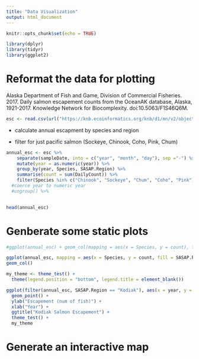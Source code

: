 ```yaml
---
title: "Data Visualization"
output: html_document
---
```


```r
knitr::opts_chunk$set(echo = TRUE)
```

```r
library(dplyr)
library(tidyr)
library(ggplot2)

```



# Reformat the data for plotting

Alaska Department of Fish and Game, Division of Commercial Fisheries. 2017. Daily salmon escapement counts from the OceanAK database, Alaska, 1921-2017. Knowledge Network for Biocomplexity. doi:10.5063/F1S46Q6M.

```r
esc <- read.csv(url("https://knb.ecoinformatics.org/knb/d1/mn/v2/object/urn%3Auuid%3Af119a05b-bbe7-4aea-93c6-85434dcb1c5e", method = "libcurl"), stringsAsFactors = FALSE)
```

* calculate annual escapment by species and region

* filter for just pacific salmon (Sockeye, Chinook, Coho, Pink, Chum)

```r
annual_esc <- esc %>%
    separate(sampleDate, into = c("year", "month", "day"), sep ="-") %>% 
    mutate(year = as.numeric(year)) %>% 
    group_by(year, Species, SASAP.Region) %>% 
    summarise(count = sum(DailyCount)) %>% 
    filter(Species %in% c("Chinook", "Sockeye", "Chum", "Coho", "Pink")) 
  #coerce year to numeric year
  #ungroup() %>% 
 

head(annual_esc)
```



# Genberate some static plots

```r
#ggplot(annual_esc) + geom_col(mapping = aes(x = Species, y = count), fill = "light yellow")

ggplot(annual_esc, mapping = aes(x = Species, y = count, fill = SASAP.Region)) + #scale_fill_brewer(palette = "Dark2") +
geom_col()

```

```r
my_theme <- theme_test() +
  theme(legend.position = "bottom", legend.title = element_blank())

```



```r
ggplot(filter(annual_esc, SASAP.Region == "Kodiak"), aes(x = year, y = count, color = Species)) + geom_line()+
  geom_point() +
  ylab("Escapement (num of fish)") +
  xlab("Year") +
  ggtitle("Kodiak Salmon Escapement") +
  theme_test() +
  my_theme


```




 
# Generate an interactive map